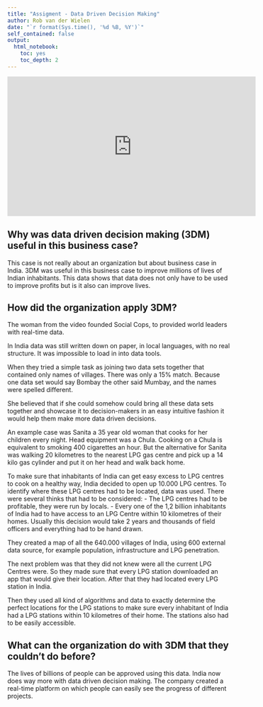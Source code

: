 ```yaml
---
title: "Assigment - Data Driven Decision Making"
author: Rob van der Wielen
date: "`r format(Sys.time(), '%d %B, %Y')`"
self_contained: false
output:
  html_notebook:
    toc: yes
    toc_depth: 2
---
```


<iframe width="560" height="315" src="https://www.youtube.com/embed/C6WKt6fJiso" frameborder="0" allow="accelerometer; autoplay; clipboard-write; encrypted-media; gyroscope; picture-in-picture" allowfullscreen data-external= "1"></iframe>

## Why was data driven decision making (3DM) useful in this business case?

This case is not really about an organization but about business case in India. 3DM was useful in this business case to improve millions of lives of Indian inhabitants. This data shows that data does not only have to be used to improve profits but is it also can improve lives.  
 
## How did the organization apply 3DM?

The woman from the video founded Social Cops, to provided world leaders with real-time data. 

In India data was still written down on paper, in local languages, with no real structure. It was impossible to load in into data tools. 

When they tried a simple task as joining two data sets together that contained only names of villages. There was only a 15% match. Because one data set would say Bombay the other said Mumbay, and the names were spelled different. 
 
She believed that if she could somehow could bring all these data sets together and showcase it to decision-makers in an easy intuitive fashion it would help them make more data driven decisions. 

An example case was Sanita a 35 year old woman that cooks for her children every night. Head equipment was a Chula. Cooking on a Chula is equivalent to smoking 400 cigarettes an hour. But the alternative for Sanita was walking 20 kilometres to the nearest LPG gas centre and pick up a 14 kilo gas cylinder and put it on her head and walk back home.

To make sure that inhabitants of India can get easy excess to LPG centres to cook on a healthy way, India decided to open up 10.000 LPG centres. To identify where these LPG centres had to be located, data was used. There were several thinks that had to be considered:
-	The LPG centres had to be profitable, they were run by locals. 
-	Every one of the 1,2 billion inhabitants of India had to have access to an LPG Centre within 10 kilometres of their homes. 
Usually this decision would take 2 years and thousands of field officers and everything had to be hand drawn. 

They created a map of all the 640.000 villages of India, using 600 external data source, for example population, infrastructure and LPG penetration. 

The next problem was that they did not knew were all the current LPG Centres were. So they made sure that every LPG station downloaded an app that would give their location. After that they had located every LPG station in India. 

Then they used all kind of algorithms and data to exactly determine the perfect locations for the LPG stations to make sure every inhabitant of India had a LPG stations within 10 kilometres of their home. The stations also had to be easily accessible. 
 

## What can the organization do with 3DM that they couldn’t do before?

The lives of billions of people can be approved using this data. India now does way more with data driven decision making. The company created a real-time platform on which people can easily see the progress of different projects. 